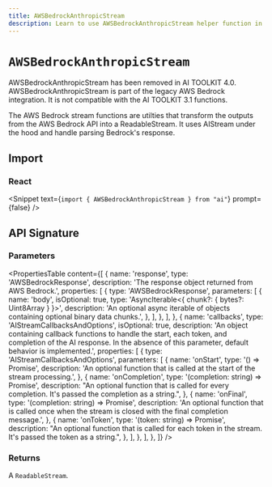 ```yaml
---
title: AWSBedrockAnthropicStream
description: Learn to use AWSBedrockAnthropicStream helper function in your application.
---
```


# `AWSBedrockAnthropicStream`

<Note type="warning">
  AWSBedrockAnthropicStream has been removed in AI TOOLKIT 4.0.
</Note>

<Note type="warning">
  AWSBedrockAnthropicStream is part of the legacy AWS Bedrock integration. It is
  not compatible with the AI TOOLKIT 3.1 functions.
</Note>

The AWS Bedrock stream functions are utilties that transform the outputs from the AWS Bedrock API into a ReadableStream. It uses AIStream under the hood and handle parsing Bedrock's response.

## Import

### React

<Snippet
  text={`import { AWSBedrockAnthropicStream } from "ai"`}
  prompt={false}
/>

## API Signature

### Parameters

<PropertiesTable
  content={[
    {
      name: 'response',
      type: 'AWSBedrockResponse',
      description: 'The response object returned from AWS Bedrock.',
      properties: [
        {
          type: 'AWSBedrockResponse',
          parameters: [
            {
              name: 'body',
              isOptional: true,
              type: 'AsyncIterable<{ chunk?: { bytes?: Uint8Array } }>',
              description:
                'An optional async iterable of objects containing optional binary data chunks.',
            },
          ],
        },
      ],
    },
    {
      name: 'callbacks',
      type: 'AIStreamCallbacksAndOptions',
      isOptional: true,
      description:
        'An object containing callback functions to handle the start, each token, and completion of the AI response. In the absence of this parameter, default behavior is implemented.',
      properties: [
        {
          type: 'AIStreamCallbacksAndOptions',
          parameters: [
            {
              name: 'onStart',
              type: '() => Promise<void>',
              description:
                'An optional function that is called at the start of the stream processing.',
            },
            {
              name: 'onCompletion',
              type: '(completion: string) => Promise<void>',
              description:
                "An optional function that is called for every completion. It's passed the completion as a string.",
            },
            {
              name: 'onFinal',
              type: '(completion: string) => Promise<void>',
              description:
                'An optional function that is called once when the stream is closed with the final completion message.',
            },
            {
              name: 'onToken',
              type: '(token: string) => Promise<void>',
              description:
                "An optional function that is called for each token in the stream. It's passed the token as a string.",
            },
          ],
        },
      ],
    },
  ]}
/>

### Returns

A `ReadableStream`.
